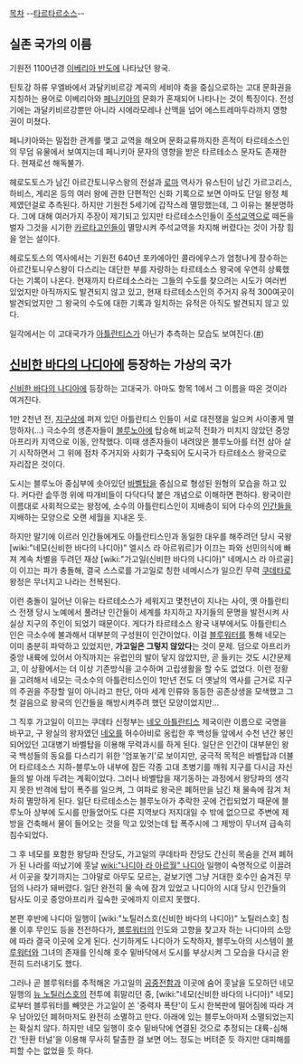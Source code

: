 [[목차]]
--[[타르타르소스]]--
== 실존 국가의 이름 ==
기원전 1100년경 [[이베리아 반도]]에 나타났던 왕국.

틴토강 하류 우엘바에서 과달키비르강 계곡의 세비야 축을 중심으로하는 고대 문화권을 지칭하는 용어로 이베리아와 [[페니키아]]의 문화가 혼재되어 나타나는 것이 특징이다. 전성기에는 과달키비르강뿐만 아니라 시에라모레나 산맥을 넘어 에스트레마두라까지 영향권이 미쳤다.

페니키아와는 밀접한 관계를 맺고 교역을 해오며 문화교류까지한 흔적이 타르테소스인의 무덤 유물에서 보여지는데 페니키아 문자의 영향을 받은 타르테소스 문자도 존재한다. 현재로선 해독불가.
 
헤로도토스가 남긴 아르간토니우스왕의 전설과 [[로마]] 역사가 유스틴이 남긴 가르고리스, 하비스, 게리온 등의 여러 왕에 관한 단편적인 신화 기록으로 보면 아마도 단일 왕정 체제였던걸로 추측된다. 하지만 기원전 5세기에 갑작스레 멸망했는데, 그 이유는 불분명하다. 그에 대해 여러가지 주장이 제기되고 있지만 타르테소스인들이 [[주석]]교역으로 떼돈을 벌자 그것을 시기한 [[카르타고]]인들이 멸망시켜 주석교역을 차지해 버렸다는 것이 가장 힘을 얻는 설이다.

헤로도토스의 역사에서는 기원전 640년 포카에아인 콜라에우스가 엄청나게 장수하는 아르간토니우스왕이 다스리는 대단한 부를 자랑하는 타르테소스 왕국에 우연히 상륙했다는 기록이 나온다. 현재까지 타르테소스라는 그들의 수도를 찾으려는 시도가 여러번 있었지만 아직까지도 발견되지 않고 있고, 현재 타르테소스인의 주거지 유적 300여곳이 발견되었지만 그 왕국의 수도에 대한 기록과 일치하는 유적은 아직도 발견되지 않고 있다.

일각에서는 이 고대국가가 [[아틀란티스]]가 아닌가 추측하는 모습도 보여진다.([http://blog.naver.com/lljy3414/70038318468 #])
== [[신비한 바다의 나디아]]에 등장하는 가상의 국가 ==
[[신비한 바다의 나디아]]에 등장하는 고대국가. 아마도 항목 1에서 그 이름을 따온 것이라 여겨진다.

1만 2천년 전, [[지구]]상에 퍼져 있던 아틀란티스 인들이 서로 대전쟁을 일으켜 사이좋게 멸망하자(...) 극소수의 생존자들이 [[블루노아]]에 탑승해 비교적 전화가 미치지 않았던 중앙아프리카 지역으로 이동, 안착했다. 이때 생존자들이 내려앉은 블루노아를 터전 삼아 살기 시작하면서 그 위에 점차 주거지와 사회가 구축되어 도시국가 타르테소스 왕국으로 자리잡은 것이다.

도시는 블루노아 중심부에 솟아있던 [[바벨탑]]을 중심으로 형성된 원형의 모습을 하고 있다. 커다란 솥뚜껑 위에 따개비들이 다닥다닥 붙은 개념으로 이해하면 편하다. 왕국이란 이름대로 사회적으로는 왕정에, 소수의 아틀란티스인이 지배층이 되어 다수의 [[인간]]들을 지배하는 모양으로 오랜 세월을 지내온 듯. 

하지만 말기에 이르러 인간들에게도 아틀란티스인과 동일한 대우를 해주려던 당시 국왕 [wiki:"네모(신비한 바다의 나디아)" 엘시스 라 아르워르]가 이끄는 파와 선민의식에 빠져 계속 차별을 두려던 재상 [wiki:"가고일(신비한 바다의 나디아)" 네메시스 라 아르골]이 이끄는 파가 충돌해, 결국 스스로를 가고일로 칭한 네메시스가 일으킨 무력 [[쿠데타]]로 왕정은 무너지고 나라는 전복된다.

이런 충돌이 일어난 이유는 타르테소스가 세워지고 몇천년이 지나는 사이, 옛 아틀란티스 전쟁 당시 노예에서 풀려난 인간들이 세계를 차지하고 자기들의 문명을 발전시켜 사실상 지구의 주인이 되었기 때문이다. 게다가 타르테소스 왕국 내부에서도 아틀란티스 인은 극소수에 불과해서 대부분의 구성원이 인간이었다. 이걸 [[블루워터]]를 통해 네모는 이미 충분히 파악하고 있었지만, '''가고일은 그렇지 않았다'''는 것이 문제. 덤으로 아프리카 중앙 내륙에 있어서 아직까지는 유럽인의 발이 닿지 않았지만, 곧 들키는 것도 시간문제고, 이 상황에서는 더 이상 기존방식을 고수하며 고립생활을 할 수도 없었다. 이런 정황을 고려해서 네모는 극소수의 아틀란티스인이 1만년 전도 더 옛날의 역사를 근거로 지구의 주권을 주장할 일이 아니라고 판단, 아마 세계 인류와 동등한 공존상생을 모색했고 그 첫 걸음으로 왕국의 인간들을 해방시켜주려 했던 모양이었지만...

그 직후 가고일이 이끄는 쿠데타 신정부는 [[네오 아틀란티스]] 제국이란 이름으로 국명을 바꾸고, 구 왕실의 왕자였던 [[네오]]를 허수아비로 옹립한 후 백성들 앞에서 수천 년간 봉인되어있던 고대병기 바벨탑을 이용해 무력과시를 하게 된다. 일단은 인간이 대부분인 왕국 백성들의 동요를 다스리기 위한 '엄포놓기'로 보이지만, 궁극적 목적은 바벨탑과 더불어 타르테소스 지하-블루노아 내부에 잠든 각종 고대 초병기를 깨워 지구를 다시금 자신들의 발 아래 두려는 계획이었다. 그러나 바벨탑을 재기동하는 과정에서 왕당파의 생각지 못한 반격에 탑이 폭주를 일으켜, 그 여파로 왕국은 폐허만을 남긴 채 물속에 잠겨 처차히 멸망하게 된다. 일단 타르테소스는 블루노아가 추락한 곳에 건립되었기 때문에 블루노아 상부에 도시를 만들었어도 다른 지역보다 저지대일 수 밖에 없으므로 주변에 제방을 건축해서 물이 들어오는 것을 막고 있엇는데 탑 폭주시에 그 제방이 무너져 급속히 침수되었다.

그 후 네모를 포함한 왕당파 잔당도, 가고일의 쿠데타파 잔당도 간신히 목숨을 건져 폐허가 된 나라를 떠났기에 훗날 [[wiki:"나디아 라 아르월" 나디아]] 일행이 숙명적으로 이끌려서 이곳을 찾기까지는 그야말로 아무도 모르는, 겉보기엔 그냥 거대한 호수인 숨겨진 무덤의 나라가 돼버렸다. 일단 완전히 물 속에 잠겨 있었고 나디아의 시대 당시 인간들의 탐사도 이곳 중앙아프리카 깊숙한 곳에까지 이르지 못했다.

본편 후반에 나디아 일행이 [wiki:"노틸러스호(신비한 바다의 나디아)" 노틸러스호] 침몰 이후 무인도 등을 전전하다가, [[블루워터]]의 인도와 고향을 찾고자 하는 나디아의 소망에 따라 결국 이곳에 오게 된다. 신기하게도 나디아가 도착하자, 블루노아의 시스템이 [[블루워터]]와 그녀의 존재를 인식해 호수 밑바닥에서 도시를 부상시켜 그 모습을 다시금 완전히 드러내기도 했다.

그러나 곧 블루워터를 추적해온 가고일의 [[공중전함]]과 이곳에 숨어 훗날을 도모하던 네모 일행의 [[뉴 노틸러스호]]의 전투에 휘말리던 중, [wiki:"네모(신비한 바다의 나디아)" 네모]로부터 블루워터를 빼앗은 가고일이 쏜 '중력자 폭탄'이 도시 한복판에 떨어짐에 따라 겨우 남아있던 폐허마저도 완전히 소멸하고 만다. 아래에 있는 블루노아마저 소멸되었는지는 확실치 않다. 하지만 네모 일행이 호수 밑바닥에 연결된 것으로 추정되는 대륙-심해간 '탄환 터널'을 이용해 무사히 탈출한 걸 보면 어느 정도는 버텨준 듯 하지만 대피해를 피할 수는 없었을 듯 하다.
